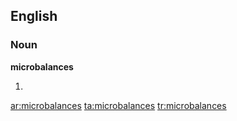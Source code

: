 ==English==

===Noun===
'''microbalances'''

# {{plural of|[[microbalance]]}}

[[ar:microbalances]]
[[ta:microbalances]]
[[tr:microbalances]]
